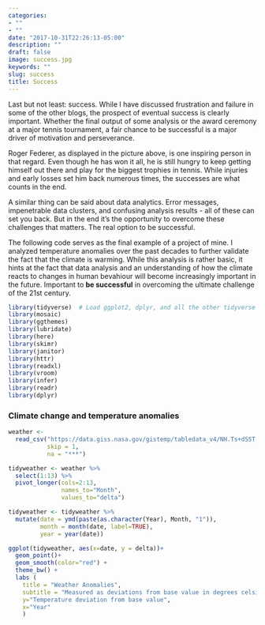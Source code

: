```yaml
---
categories:
- ""
- ""
date: "2017-10-31T22:26:13-05:00"
description: ""
draft: false
image: success.jpg
keywords: ""
slug: success
title: Success
---
```


Last but not least: success. While I have discussed frustration and failure in some of the other blogs, the prospect of eventual success is clearly important.  Whether the final output of some analysis or the award ceremony at a major tennis tournament, a fair chance to be successful is a major driver of motivation and perseverance. 

Roger Federer, as displayed in the picture above, is one inspiring person in that regard. Even though he has won it all, he is still hungry to keep getting himself out there and play for the biggest trophies in tennis. While injuries and early losses set him back numerous times, the successes are what counts in the end. 

A similar thing can be said about data analytics. Error messages, impenetrable data clusters, and confusing analysis results - all of these can set you back. But in the end it's the opportunity to overcome these challenges that matters. The real option to be successful. 

The following code serves as the final example of a project of mine. I analyzed temperature anomalies over the past decades to further validate the fact that the climate is warming. While this analysis is rather basic, it hints at the fact that data analysis and an understanding of how the climate reacts to changes in human bevahiour will become increasingly important in the future. Important to **be successful** in overcoming the ultimate challenge of the 21st century.    


```r
library(tidyverse)  # Load ggplot2, dplyr, and all the other tidyverse packages
library(mosaic)
library(ggthemes)
library(lubridate)
library(here)
library(skimr)
library(janitor)
library(httr)
library(readxl)
library(vroom)
library(infer)
library(readr)
library(dplyr)

```



### Climate change and temperature anomalies 


```r

weather <- 
  read_csv("https://data.giss.nasa.gov/gistemp/tabledata_v4/NH.Ts+dSST.csv", 
           skip = 1, 
           na = "***")

```



```r

tidyweather <- weather %>% 
  select(1:13) %>% 
  pivot_longer(cols=2:13,
               names_to="Month",
               values_to="delta")
```



```r

tidyweather <- tidyweather %>%
  mutate(date = ymd(paste(as.character(Year), Month, "1")),
         month = month(date, label=TRUE),
         year = year(date))

ggplot(tidyweather, aes(x=date, y = delta))+
  geom_point()+
  geom_smooth(color="red") +
  theme_bw() +
  labs (
    title = "Weather Anomalies", 
    subtitle = "Measured as deviations from base value in degrees celsius", 
    y="Temperature deviation from base value", 
    x="Year"
    )

```
